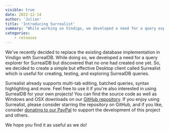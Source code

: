 ```yaml
---
visible: true
date: 2022-12-14
author: 'Julian'
title: 'Introducing Surrealist'
summary: "While working on Vindigo, we developed a need for a query explorer for SurrealDB but discovered that no one had created one yet. So, we decided to create one ourselves. We are proud to announce the release of Surrealist, a query explorer for SurrealDB."
categories:
    - releases
---
```


We've recently decided to replace the existing database implementation in Vindigo with SurrealDB. While doing so, we developed a need for a query explorer for SurrealDB but discovered that no one had created one yet.
So, we decided to create a simple but effective Desktop client called Surrealist which is useful for creating, testing, and exploring SurrealDB queries.

Surrealist already supports multi-tab editing, batched queries, syntax highlighting and more. Feel free to use it if you're also interested in using SurrealDB for your own projects! You can find the source code as well as Windows and OSX downloads on our [GitHub repository](https://github.com/StarlaneStudios/Surrealist). 
If you enjoy using Surrealist, please consider starring the repository on GitHub, and if you like, consider [donating to our PayPal](https://paypal.me/StarlaneStudios) to support the development of this project and others. 

We hope you find it as useful as we do! 
